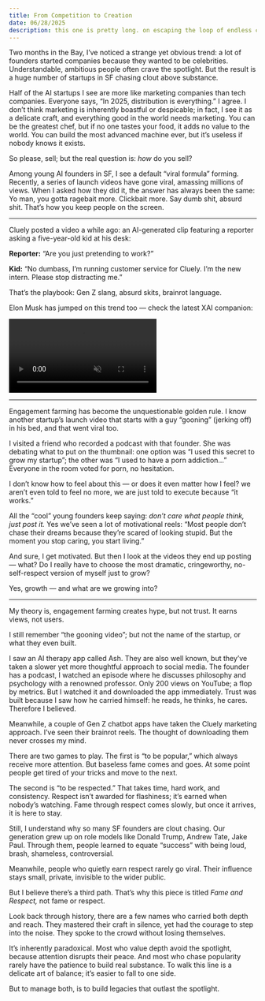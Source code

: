```yaml
---
title: From Competition to Creation
date: 06/28/2025
description: this one is pretty long. on escaping the loop of endless competition, and choosing to create something that outlives us.
---
```


Two months in the Bay, I’ve noticed a strange yet obvious trend: a lot of founders started companies because they wanted to be celebrities. Understandable, ambitious people often crave the spotlight. But the result is a huge number of startups in SF chasing clout above substance. 

Half of the AI startups I see are more like marketing companies than tech companies. Everyone says, “In 2025, distribution is everything.” I agree. I don’t think marketing is inherently boastful or despicable; in fact, I see it as a delicate craft, and everything good in the world needs marketing. You can be the greatest chef, but if no one tastes your food, it adds no value to the world. You can build the most advanced machine ever, but it’s useless if nobody knows it exists. 

So please, sell; but the real question is: *how* do you sell?

Among young AI founders in SF, I see a default “viral formula” forming. Recently, a series of launch videos have gone viral, amassing millions of views. When I asked how they did it, the answer has always been the same: Yo man, you gotta ragebait more. Clickbait more. Say dumb shit, absurd shit. That’s how you keep people on the screen. 

---

Cluely posted a video a while ago: an AI-generated clip featuring a reporter asking a five-year-old kid at his desk:

**Reporter:** “Are you just pretending to work?”

**Kid:** “No dumbass, I’m running customer service for Cluely. I’m the new intern. Please stop distracting me.”

That’s the playbook: Gen Z slang, absurd skits, brainrot language.

Elon Musk has jumped on this trend too — check the latest XAI companion:

<Video 
  src="/videos/xai-badrudi.mp4" 
  caption="XAI introduced this avatar called Bad Rudi, and this panda is proper weird" 
  width={600}
  height={400}
  autoplay={false}
  loop={true}
  muted={true}
/>

---

Engagement farming has become the unquestionable golden rule. I know another startup’s launch video that starts with a guy “gooning” (jerking off) in his bed, and that went viral too.

I visited a friend who recorded a podcast with that founder. She was debating what to put on the thumbnail: one option was “I used this secret to grow my startup”; the other was “I used to have a porn addiction…” Everyone in the room voted for porn, no hesitation.

I don’t know how to feel about this — or does it even matter how I feel? we aren’t even told to feel no more, we are just told to execute because “it works.”

All the “cool” young founders keep saying: *don’t care what people think, just post it.* Yes we’ve seen a lot of motivational reels: “Most people don’t chase their dreams because they’re scared of looking stupid. But the moment you stop caring, you start living.”

And sure, I get motivated. But then I look at the videos they end up posting — what? Do I really have to choose the most dramatic, cringeworthy, no-self-respect version of myself just to grow?

Yes, growth — and what are we growing into? 

---

My theory is, engagement farming creates hype, but not trust. It earns views, not users. 

I still remember “the gooning video”; but not the name of the startup, or what they even built.

I saw an AI therapy app called Ash. They are also well known, but they’ve taken a slower yet more thoughtful approach to social media. The founder has a podcast, I watched an episode where he discusses philosophy and psychology with a renowned professor. Only 200 views on YouTube; a flop by metrics. But I watched it and downloaded the app immediately. Trust was built because I saw how he carried himself: he reads, he thinks, he cares. Therefore I believed.

Meanwhile, a couple of Gen Z chatbot apps have taken the Cluely marketing approach. I’ve seen their brainrot reels. The thought of downloading them never crosses my mind.

There are two games to play. The first is “to be popular,” which always receive more attention.  But baseless fame comes and goes. At some point people get tired of your tricks and move to the next. 

The second is “to be respected.” That takes time, hard work, and consistency. Respect isn’t awarded for flashiness; it’s earned when nobody’s watching. Fame through respect comes slowly, but once it arrives, it is here to stay.

Still, I understand why so many SF founders are clout chasing. Our generation grew up on role models like Donald Trump, Andrew Tate, Jake Paul. Through them, people learned to equate “success” with being loud, brash, shameless, controversial.

Meanwhile, people who quietly earn respect rarely go viral. Their influence stays small, private, invisible to the wider public. 

But I believe there’s a third path. That’s why this piece is titled *Fame and Respect,* not fame or respect. 

Look back through history, there are a few names who carried both depth and reach. They mastered their craft in silence, yet had the courage to step into the noise. They spoke to the crowd without losing themselves. 

It’s inherently paradoxical. Most who value depth avoid the spotlight, because attention disrupts their peace. And most who chase popularity rarely have the patience to build real substance. To walk this line is a delicate art of balance; it’s easier to fall to one side. 

But to manage both, is to build legacies that outlast the spotlight.

